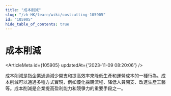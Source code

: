 ```yaml
---
title: "成本削減"
slug: "/zh-HK/learn/wiki/costcutting-105905"
id: "105905"
hide_table_of_contents: true
---
```



<Breadcrumbs current="成本削減" />

# 成本削減

<ArticleMeta id={105905} updatedAt={'2023-11-09 08:20:06'} />
<div className='border-solid border-b border-t-0 my-4 border-[var(--ifm-color-gray-300)]' />

成本削減是指企業通過減少開支和提高效率來降低生產和運營成本的一種行為。成本削減可以通過多種方式實現，例如優化採購流程、降低人員開支、改進生產工藝等。成本削減是企業提高盈利能力和競爭力的重要手段之一。
